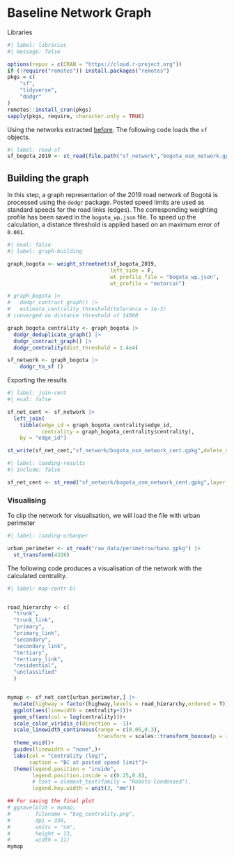 
# Baseline Network Graph {#sec-graph-bl}

Libraries

```r
#| label: libraries
#| message: false

options(repos = c(CRAN = "https://cloud.r-project.org"))
if (!require("remotes")) install.packages("remotes")
pkgs = c(
    "sf",
    "tidyverse",
    "dodgr"
)
remotes::install_cran(pkgs)
sapply(pkgs, require, character.only = TRUE)
```


Using the networks extracted [before](A1_network.qmd#sec-extrosm). The following code loads the
`sf` objects.
```r
#| label: read-sf
sf_bogota_2019 <- st_read(file.path("sf_network","bogota_osm_network.gpkg"),layer = "network_2019")
```


## Building the graph

In this step, a graph representation of the 2019 road network of Bogotá is processed
using the `dodgr` package. Posted speed limits are used as standard speeds for 
the road links (edges). The corresponding weighting profile
has been saved in the `bogota_wp.json` file. To speed up the calculation, a 
distance threshold is applied based on an maximum error of `0.001`.

```r
#| eval: false
#| label: graph-building

graph_bogota <- weight_streetnet(sf_bogota_2019,
                                 left_side = F,
                                 wt_profile_file = "bogota_wp.json",
                                 wt_profile = "motorcar")

# graph_bogota |>
#   dodgr_contract_graph() |>
#   estimate_centrality_threshold(tolerance = 1e-3)
# converged on distance threshold of 14000

graph_bogota_centrality <- graph_bogota |> 
  dodgr_deduplicate_graph() |>
  dodgr_contract_graph() |>
  dodgr_centrality(dist_threshold = 1.4e4)

sf_network <- graph_bogota |> 
    dodgr_to_sf ()
```

Exporting the results

```r
#| label: join-cent
#| eval: false

sf_net_cent <- sf_network |>
  left_join(
    tibble(edge_id = graph_bogota_centrality$edge_id,
           centrality = graph_bogota_centrality$centrality),
    by = "edge_id")

st_write(sf_net_cent,"sf_network/bogota_osm_network_cent.gpkg",delete_dsn = F,delete_layer = T,layer = "bog_cent_2019")
```

```r
#| label: loading-results
#| include: false

sf_net_cent <- st_read("sf_network/bogota_osm_network_cent.gpkg",layer = "bog_cent_2019")
```


### Visualising

To clip the network for visualisation, we will load the file with urban perimeter 

```r
#| label: loading-urbanper

urban_perimeter <- st_read("raw_data/perimetrourbano.gpkg") |> 
  st_transform(4326)

```

The following code produces a visualisation of the network with the calculated
centrality.

```r
#| label: map-centr-bl


road_hierarchy <- c( 
  "trunk",
  "trunk_link",
  "primary",
  "primary_link",
  "secondary",
  "secondary_link",
  "tertiary",
  "tertiary_link",
  "residential",
  "unclassified"
  )


mymap <- sf_net_cent[urban_perimeter,] |> 
  mutate(highway = factor(highway,levels = road_hierarchy,ordered = T)) |> 
  ggplot(aes(linewidth = centrality+1))+
  geom_sf(aes(col = log(centrality)))+
  scale_color_viridis_c(direction = -1)+
  scale_linewidth_continuous(range = c(0.05,0.3),
                             transform = scales::transform_boxcox(p = 2))+
  theme_void()+
  guides(linewidth = "none",)+
  labs(col = "Centrality (log)",
       caption = "BC at posted speed limit")+
  theme(legend.position = "inside",
        legend.position.inside = c(0.25,0.8),
        # text = element_text(family = "Roboto Condensed"),
        legend.key.width = unit(3, "mm"))

## For saving the final plot
# ggsave(plot = mymap,
#        filename = "bog_centrality.png",
#        dpi = 330,
#        units = "cm",
#        height = 13,
#        width = 11)
mymap

```




